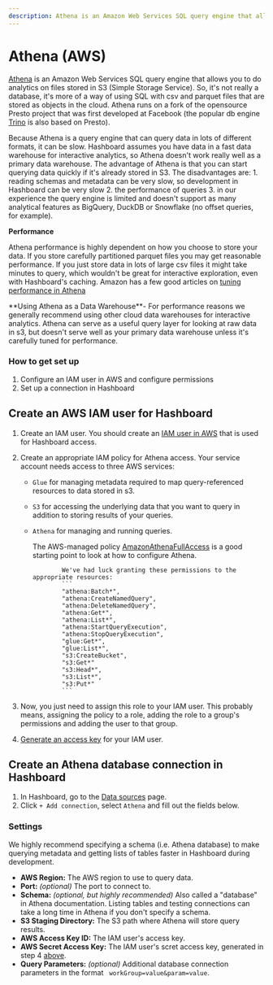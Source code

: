 ```yaml
---
description: Athena is an Amazon Web Services SQL query engine that allows you to do analytics on files stored in S3
---
```



# Athena (AWS)

[Athena](https://aws.amazon.com/athena/) is an Amazon Web Services SQL query
engine that allows you to do analytics on files stored in S3 (Simple Storage
Service). So, it's not really a database, it's more of a way of using SQL with
csv and parquet files that are stored as objects in the cloud. Athena runs on a
fork of the opensource Presto project that was first developed at Facebook (the
popular db engine [Trino](https://trino.io/) is also based on Presto).

Because Athena is a query engine that can query data in lots of different
formats, it can be slow. Hashboard assumes you have data in a fast data warehouse
for interactive analytics, so Athena doesn't work really well as a primary data
warehouse. The advantage of Athena is that you can start querying data quickly
if it's already stored in S3. The disadvantages are: 1. reading schemas and
metadata can be very slow, so development in Hashboard can be very slow 2. the
performance of queries 3. in our experience the query engine is limited and
doesn't support as many analytical features as BigQuery, DuckDB or Snowflake (no
offset queries, for example).

**Performance**

Athena performance is highly dependent on how you choose to store your data. If
you store carefully partitioned parquet files you may get reasonable
performance. If you just store data in lots of large csv files it might take
minutes to query, which wouldn't be great for interactive exploration, even with
Hashboard's caching. Amazon has a few good articles on
[tuning performance in Athena](https://docs.aws.amazon.com/athena/latest/ug/performance-tuning.html)

<Callout type="warning">
  **Using Athena as a Data Warehouse**- For performance reasons we generally
  recommend using other cloud data warehouses for interactive analytics. Athena
  can serve as a useful query layer for looking at raw data in s3, but doesn't
  serve well as your primary data warehouse unless it's carefully tuned for
  performance.
</Callout>

### How to get set up

1.  Configure an IAM user in AWS and configure permissions
2.  Set up a connection in Hashboard

## Create an AWS IAM user for Hashboard

1.  Create an IAM user. You should create an
    [IAM user in AWS](https://docs.aws.amazon.com/IAM/latest/UserGuide/id_users.html)
    that is used for Hashboard access.
2.  Create an appropriate IAM policy for Athena access. Your service account
    needs access to three AWS services:

    - `Glue` for managing metadata required to map query-referenced resources to data
      stored in s3.
    - `S3` for accessing the underlying data that you want to query in addition to
      storing results of your queries.
    - `Athena` for managing and running queries.

      The AWS-managed policy
      [AmazonAthenaFullAccess](https://docs.aws.amazon.com/athena/latest/ug/managed-policies.html)
      is a good starting point to look at how to configure Athena.

                  We've had luck granting these permissions to the appropriate resources:
                  ```
                  "athena:Batch*",
                  "athena:CreateNamedQuery",
                  "athena:DeleteNamedQuery",
                  "athena:Get*",
                  "athena:List*",
                  "athena:StartQueryExecution",
                  "athena:StopQueryExecution",
                  "glue:Get*",
                  "glue:List*",
                  "s3:CreateBucket",
                  "s3:Get*"
                  "s3:Head*",
                  "s3:List*",
                  "s3:Put*"
                  ```

3.  Now, you just need to assign this role to your IAM user. This probably
    means, assigning the policy to a role, adding the role to a group's
    permissions and adding the user to that group.
4.  [Generate an access key](https://aws.amazon.com/premiumsupport/knowledge-center/create-access-key/)
    for your IAM user.

## Create an Athena database connection in Hashboard

1. In Hashboard, go to the [Data sources](https://hashboard.com/app/p/data-sources) page.
2. Click `+ Add connection`, select `Athena` and fill out the fields below.

### Settings

<Callout>
  We highly recommend specifying a schema (i.e. Athena database) to make
  querying metadata and getting lists of tables faster in Hashboard during
  development.
</Callout>

- **AWS Region:** The AWS region to use to query data.
- **Port:** _(optional)_ The port to connect to.
- **Schema:** _(optional, but highly recommended)_ Also called a "database" in Athena documentation. Listing tables and
  testing connections can take a long time in Athena if you don't specify a
  schema.
- **S3 Staging Directory:** The S3 path where Athena will store query results.
- **AWS Access Key ID:** The IAM user's access key.
- **AWS Secret Access Key:** The IAM user's scret access key, generated in step
  4 [above](/docs/database-connections/athena#create-an-aws-iam-user-for-hashboard).
- **Query Parameters:** _(optional)_ Additional database connection parameters in the format
  ` workGroup=value&param=value`.
